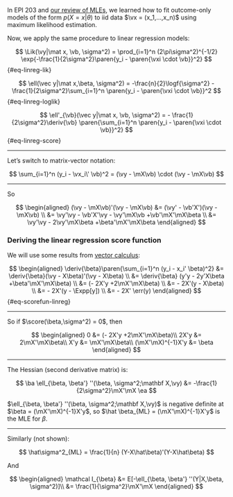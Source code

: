 :::{.notes}

In EPI 203 and [our review of MLEs](intro-MLEs.qmd#sec-intro-MLEs), 
we learned how to fit outcome-only models of the form $p(X=x|\theta)$ 
to iid data $\vx = (x_1,…,x_n)$ using maximum likelihood estimation.

Now, we apply the same procedure to linear regression models:

:::

$$
\Lik(\vy|\mat x, \vb, \sigma^2) = 
\prod_{i=1}^n (2\pi\sigma^2)^{-1/2} 
\exp{-\frac{1}{2\sigma^2}\paren{y_i - \paren{\vxi \cdot \vb}}^2}
$$ {#eq-linreg-lik}

$$
\ell(\vec y|\mat x,\beta, \sigma^2) 
= -\frac{n}{2}\logf{\sigma^2} - 
\frac{1}{2\sigma^2}\sum_{i=1}^n \paren{y_i - \paren{\vxi \cdot \vb}}^2
$$ {#eq-linreg-loglik}

$$
\ell'_{\vb}(\vec y|\mat x, \vb, \sigma^2) 
= - 
\frac{1}{2\sigma^2}\deriv{\vb}
\paren{\sum_{i=1}^n \paren{y_i - \paren{\vxi \cdot \vb}}^2}
$$ {#eq-linreg-score}

---

::: notes
Let's switch to matrix-vector notation:
:::

$$
\sum_{i=1}^n (y_i - \vx_i\' \vb)^2 
= (\vy - \mX\vb) \cdot (\vy - \mX\vb)
$$

---

So

$$
\begin{aligned}
(\vy - \mX\vb)'(\vy - \mX\vb) 
&= (\vy' - \vb'X')(\vy - \mX\vb)
\\ &= \vy'\vy - \vb'X'\vy - \vy'\mX\vb +\vb'\mX'\mX\beta
\\ &= \vy'\vy - 2\vy'\mX\beta +\beta'\mX'\mX\beta
\end{aligned}
$$

### Deriving the linear regression score function

::: notes
We will use some results from [vector calculus](math-prereqs.qmd#sec-vector-calculus):
:::

$$
\begin{aligned}
\deriv{\beta}\paren{\sum_{i=1}^n (y_i - x_i' \beta)^2} 
&= \deriv{\beta}(\vy - X\beta)'(\vy - X\beta)
\\ &= \deriv{\beta} (y'y - 2y'X\beta +\beta'\mX'\mX\beta)
\\ &= (- 2X'y +2\mX'\mX\beta)
\\ &= - 2X'(y - X\beta)
\\ &= - 2X'(y - \Expp[y])
\\ &= - 2X' \err(y)
\end{aligned}
$${#eq-scorefun-linreg}

---

So if $\score(\beta,\sigma^2) = 0$, then

$$
\begin{aligned}
0 &= (- 2X'y +2\mX'\mX\beta)\\
2X'y &= 2\mX'\mX\beta\\
X'y &= \mX'\mX\beta\\
(\mX'\mX)^{-1}X'y &= \beta
\end{aligned}
$$

---

The Hessian (second derivative matrix) is:

$$
\ba
\ell_{\beta, \beta'} ''(\beta, \sigma^2;\mathbf X,\vy)
&= -\frac{1}{2\sigma^2}\mX'\mX
\ea
$$

$\ell_{\beta, \beta'} ''(\beta, \sigma^2;\mathbf X,\vy)$  is negative definite at $\beta = (\mX'\mX)^{-1}X'y$, so $\hat \beta_{ML} = (\mX'\mX)^{-1}X'y$ is the MLE for $\beta$.

---

Similarly (not shown):

$$
\hat\sigma^2_{ML} = \frac{1}{n} (Y-X\hat\beta)'(Y-X\hat\beta)
$$

And

$$
\begin{aligned}
\mathcal I_{\beta} &= E[-\ell_{\beta, \beta'} ''(Y|X,\beta, \sigma^2)]\\
&= \frac{1}{\sigma^2}\mX'\mX
\end{aligned}
$$
